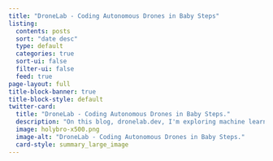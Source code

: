 ```yaml
---
title: "DroneLab - Coding Autonomous Drones in Baby Steps"
listing:
  contents: posts
  sort: "date desc"
  type: default
  categories: true
  sort-ui: false
  filter-ui: false
  feed: true
page-layout: full
title-block-banner: true
title-block-style: default
twitter-card:
  title: "DroneLab - Coding Autonomous Drones in Baby Steps."
  description: "On this blog, dronelab.dev, I'm exploring machine learning by teaching a drone how to fly itself. I break things down into small steps and share what I discover along the way. "
  image: holybro-x500.png
  image-alt: "DroneLab - Coding Autonomous Drones in Baby Steps."
  card-style: summary_large_image
---
```



